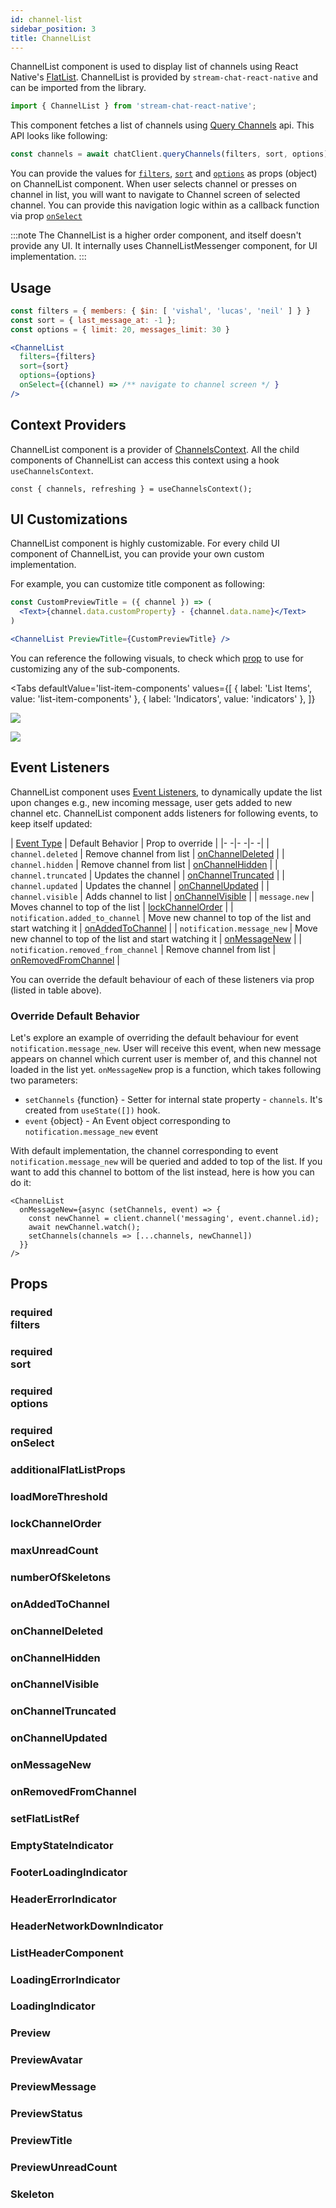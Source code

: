 ```yaml
---
id: channel-list
sidebar_position: 3
title: ChannelList
---
```




ChannelList component is used to display list of channels using React Native's [FlatList](https://reactnative.dev/docs/flatlist). ChannelList is provided by `stream-chat-react-native` and can be imported from the library.

```js
import { ChannelList } from 'stream-chat-react-native';
```
This component fetches a list of channels using [Query Channels](https://getstream.io/chat/docs/javascript/query_channels/?language=javascript) api. This API looks like following:

```js
const channels = await chatClient.queryChannels(filters, sort, options);
```

You can provide the values for [`filters`](#recommended-filters), [`sort`](#recommended-sort) and [`options`](#recommended-options) as props (object) on ChannelList component. When user selects channel or presses on channel in list, you will want to navigate to Channel screen of selected channel. You can provide this navigation logic within as a callback function via prop [`onSelect`](#recommended-onselect)

:::note
The ChannelList is a higher order component, and itself doesn't provide any UI. It internally uses ChannelListMessenger component, for UI implementation.
:::

## Usage

```jsx
const filters = { members: { $in: [ 'vishal', 'lucas', 'neil' ] } }
const sort = { last_message_at: -1 };
const options = { limit: 20, messages_limit: 30 }

<ChannelList
  filters={filters}
  sort={sort}
  options={options}
  onSelect={(channel) => /** navigate to channel screen */ }
/>
```

## Context Providers

ChannelList component is a provider of [ChannelsContext](../../contexts/channels-context). All the child components of ChannelList can access this context using a hook `useChannelsContext`.

```
const { channels, refreshing } = useChannelsContext();
```

## UI Customizations

ChannelList component is highly customizable. For every child UI component of ChannelList, you can provide your own custom implementation.

For example, you can customize title component as following:

```jsx
const CustomPreviewTitle = ({ channel }) => (
  <Text>{channel.data.customProperty} - {channel.data.name}</Text>
)

<ChannelList PreviewTitle={CustomPreviewTitle} />
```

You can reference the following visuals, to check which [prop](#props) to use for customizing any of the sub-components.

<Tabs
  defaultValue='list-item-components'
  values={[
    { label: 'List Items', value: 'list-item-components' },
    { label: 'Indicators', value: 'indicators' },
  ]}
>
<TabItem value='list-item-components'>

![](../assets/api-references/components/channel-list/visual_guide_1.png)

</TabItem>
<TabItem value='indicators'>

![](../assets/api-references/components/channel-list/visual_guide_2.png)

</TabItem>
</Tabs>

## Event Listeners

ChannelList component uses [Event Listeners](https://getstream.io/chat/docs/javascript/event_listening/?language=javascript), to dynamically update the list upon changes e.g., new incoming message, user gets added to new channel etc.
ChannelList component adds listeners for following events, to keep itself updated:

| [Event Type](https://getstream.io/chat/docs/javascript/event_object/?language=javascript) | Default Behavior | Prop to override |
|- -|- -|- -|
| `channel.deleted` | Remove channel from list | [onChannelDeleted](#onchanneldeleted) |
| `channel.hidden` | Remove channel from list | [onChannelHidden](#onchannelhidden) |
| `channel.truncated` | Updates the channel | [onChannelTruncated](#onchanneltruncated) |
| `channel.updated` | Updates the channel | [onChannelUpdated](#onchannelupdated) |
| `channel.visible` | Adds channel to list | [onChannelVisible](#onchannelvisible) |
| `message.new` | Moves channel to top of the list | [lockChannelOrder](#lockchannelorder) |
| `notification.added_to_channel` | Move new channel to top of the list and start watching it | [onAddedToChannel](#onaddedtochannel) |
| `notification.message_new` | Move new channel to top of the list and start watching it | [onMessageNew](#onmessagenew) |
| `notification.removed_from_channel` | Remove channel from list | [onRemovedFromChannel](#onremovedfromchannel) |

You can override the default behaviour of each of these listeners via prop (listed in table above).

### Override Default Behavior
Let's explore an example of overriding the default behaviour for event `notification.message_new`. User will receive this event, when new message appears on channel which current user is member of, and this channel not loaded in the list yet. `onMessageNew` prop is a function, which takes following two parameters:

- `setChannels` {function} - Setter for internal state property - `channels`. It's created from `useState([])` hook.
- `event` {object} - An Event object corresponding to `notification.message_new` event

With default implementation, the channel corresponding to event `notification.message_new` will be queried and added to top of the list. If you want to add this channel to bottom of the list instead, here is how you can do it:

```tsx
<ChannelList
  onMessageNew={async (setChannels, event) => {
    const newChannel = client.channel('messaging', event.channel.id);
    await newChannel.watch();
    setChannels(channels => [...channels, newChannel])
  }}
/>
```

## Props

### <div class="label required">required</div> **filters**

<Filters />

### <div class="label required">required</div> **sort**

<Sort />

### <div class="label required">required</div> **options**

<Options />

### <div class="label required">required</div> **onSelect**

<OnSelect />

### additionalFlatListProps

<AdditionalFlatListProps />

### loadMoreThreshold

<LoadMoreThreshold />

### lockChannelOrder

<LockChannelOrder />

### maxUnreadCount

<MaxUnreadCount />

### numberOfSkeletons

<NumberOfSkeletons />

### onAddedToChannel

<OnAddedToChannel />

### onChannelDeleted

<OnChannelDeleted />

### onChannelHidden

<OnChannelHidden />

### onChannelVisible

<OnChannelVisible />

### onChannelTruncated

<OnChannelTruncated />

### onChannelUpdated

<OnChannelUpdated />

### onMessageNew

<OnMessageNew />

### onRemovedFromChannel

<OnRemovedFromChannel />

### setFlatListRef

<SetFlatListRef />

### EmptyStateIndicator

<EmptyStateIndicator />

### FooterLoadingIndicator

<FooterLoadingIndicator />

### HeaderErrorIndicator

<HeaderErrorIndicator />

### HeaderNetworkDownIndicator

<HeaderNetworkDownIndicator />

### ListHeaderComponent

<ListHeaderComponent />

### LoadingErrorIndicator

<LoadingErrorIndicator />

### LoadingIndicator

<LoadingIndicator />

### Preview

<Preview />

### PreviewAvatar

<PreviewAvatar />

### PreviewMessage

<PreviewMessage />

### PreviewStatus

<PreviewStatus />

### PreviewTitle

<PreviewTitle />

### PreviewUnreadCount

<PreviewUnreadCount />

### Skeleton

<Skeleton />
